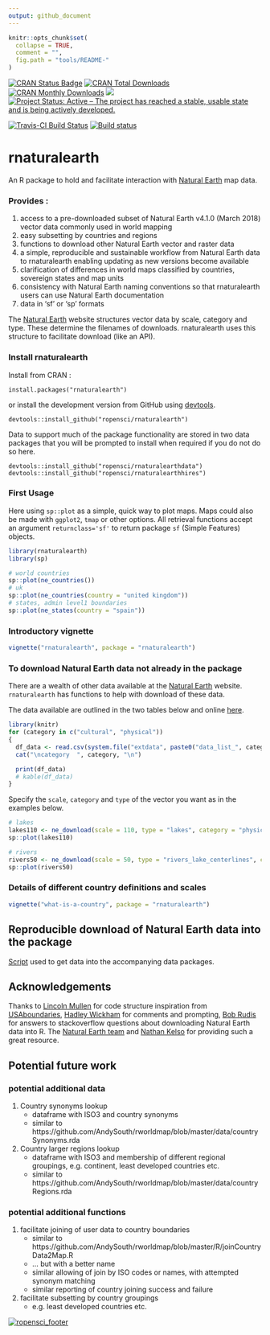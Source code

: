 ```yaml
---
output: github_document
---
```


<!-- README.md is generated from README.Rmd. Please edit that file -->
<!-- used devtools::build_readme() to update the md -->

```r
knitr::opts_chunk$set(
  collapse = TRUE,
  comment = "",
  fig.path = "tools/README-"
)
```

[![CRAN Status Badge](http://www.r-pkg.org/badges/version/rnaturalearth)](https://cran.r-project.org/package=rnaturalearth)
[![CRAN Total Downloads](http://cranlogs.r-pkg.org/badges/grand-total/rnaturalearth)](https://cran.r-project.org/package=rnaturalearth)
[![CRAN Monthly Downloads](http://cranlogs.r-pkg.org/badges/rnaturalearth)](https://cran.r-project.org/package=rnaturalearth)
[![](https://badges.ropensci.org/22_status.svg)](https://github.com/ropensci/software-review/issues/22)
[![Project Status: Active – The project has reached a stable, usable state and is being actively developed.](https://www.repostatus.org/badges/latest/active.svg)](https://www.repostatus.org/#active)

[![Travis-CI Build Status](https://travis-ci.org/ropensci/rnaturalearth.svg?branch=master)](https://travis-ci.org/ropensci/rnaturalearth)
[![Build status](https://ci.appveyor.com/api/projects/status/yp26qgeb1iligrpp?svg=true)](https://ci.appveyor.com/project/AndySouth/rnaturalearth)


# rnaturalearth

An R package to hold and facilitate interaction with [Natural Earth](https://www.naturalearthdata.com/) map data.

### Provides :
1. access to a pre-downloaded subset of Natural Earth v4.1.0 (March 2018) vector data commonly used in world mapping
1. easy subsetting by countries and regions
1. functions to download other Natural Earth vector and raster data
1. a simple, reproducible and sustainable workflow from Natural Earth data to rnaturalearth enabling updating as new versions become available
1. clarification of differences in world maps classified by countries, sovereign states and map units
1. consistency with Natural Earth naming conventions so that rnaturalearth users can use Natural Earth documentation
1. data in 'sf' or 'sp' formats

The [Natural Earth](https://www.naturalearthdata.com/) website structures vector data by scale, category and type. These determine the filenames of downloads. rnaturalearth uses this structure to facilitate download (like an API). 



### Install rnaturalearth

Install from CRAN :

```
install.packages("rnaturalearth")
```

or install the development version from GitHub using [devtools](https://github.com/r-lib/devtools). 

```
devtools::install_github("ropensci/rnaturalearth")

```

Data to support much of the package functionality are stored in two data packages that you will be prompted to install when required if you do not do so here.

```
devtools::install_github("ropensci/rnaturalearthdata")
devtools::install_github("ropensci/rnaturalearthhires")
```

### First Usage
Here using `sp::plot` as a simple, quick way to plot maps. Maps could also be made with `ggplot2`, `tmap` or other options. All retrieval functions accept an argument `returnclass='sf'` to return package `sf` (Simple Features) objects. 
```r
library(rnaturalearth)
library(sp)

# world countries
sp::plot(ne_countries())
# uk
sp::plot(ne_countries(country = "united kingdom"))
# states, admin level1 boundaries
sp::plot(ne_states(country = "spain"))
```

### Introductory vignette
```r
vignette("rnaturalearth", package = "rnaturalearth")
```

### To download Natural Earth data not already in the package
There are a wealth of other data available at the [Natural Earth](https://www.naturalearthdata.com/) website. `rnaturalearth` has functions to help with download of these data.

The data available are outlined in the two tables below and online [here](https://www.naturalearthdata.com/downloads/50m-physical-vectors/).

```r
library(knitr)
for (category in c("cultural", "physical"))
{
  df_data <- read.csv(system.file("extdata", paste0("data_list_", category, ".csv"), package = "rnaturalearth"))
  cat("\ncategory  ", category, "\n")

  print(df_data)
  # kable(df_data)
}
```

Specify the `scale`, `category` and `type` of the vector you want as in the examples below.

```r
# lakes
lakes110 <- ne_download(scale = 110, type = "lakes", category = "physical")
sp::plot(lakes110)

# rivers
rivers50 <- ne_download(scale = 50, type = "rivers_lake_centerlines", category = "physical")
sp::plot(rivers50)
```

### Details of different country definitions and scales
```r
vignette("what-is-a-country", package = "rnaturalearth")
```

## Reproducible download of Natural Earth data into the package
[Script](https://github.com/ropensci/rnaturalearthdata/blob/master/data-raw/data_download_script.r) used to get data into the accompanying data packages.

## Acknowledgements
Thanks to [Lincoln Mullen](https://github.com/lmullen) for code structure inspiration from [USAboundaries](https://github.com/ropensci/USAboundaries), [Hadley Wickham](https://github.com/hadley) for comments and prompting, [Bob Rudis](https://github.com/hrbrmstr) for answers to stackoverflow questions about downloading Natural Earth data into R. The [Natural Earth team](https://www.naturalearthdata.com/about/contributors/) and [Nathan Kelso](https://github.com/nvkelso) for providing such a great resource.


## Potential future work

### potential additional data

1. Country synonyms lookup
    + dataframe with ISO3 and country synonyms
    + similar to https://github.com/AndySouth/rworldmap/blob/master/data/countrySynonyms.rda
    
1. Country larger regions lookup
    + dataframe with ISO3 and membership of different regional groupings, e.g. continent, least developed countries etc.
    + similar to https://github.com/AndySouth/rworldmap/blob/master/data/countryRegions.rda


### potential additional functions

1. facilitate joining of user data to country boundaries
    + similar to https://github.com/AndySouth/rworldmap/blob/master/R/joinCountryData2Map.R
    + ... but with a better name
    + similar allowing of join by ISO codes or names, with attempted synonym matching
    + similar reporting of country joining success and failure

1. facilitate subsetting by country groupings
    + e.g. least developed countries etc.

    
[![ropensci\_footer](https://ropensci.org/public_images/github_footer.png)](https://ropensci.org)    
